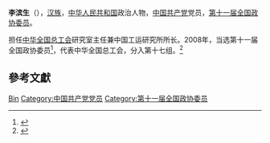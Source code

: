 '''李滨生'''（{{bd|1953年||}}），[[汉族|汉族]]，[[中华人民共和国|中华人民共和国]]政治人物，[[中国共产党|中国共产党]]党员，[[第十一届全国政协委员|第十一届全国政协委员]]。

担任[[中华全国总工会|中华全国总工会]]研究室主任兼中国工运研究所所长。2008年，当选第十一届全国政协委员<ref>{{cite news|title=第十一届全国政协委员名单|url=http://www.indaa.com.cn/zt/2009qglh/zxzs/200903/t20090303_127573.html|accessdate=2013-04-09|newspaper=新华社北京1月25日电 中国人民政治协商会议第十一届全国委员会委员名单(共2237人，2008年1月25日政协第十届全国委员会常务委员会第二十次会议通过)|date=2008年1月25日|deadurl=yes|archiveurl=https://web.archive.org/web/20130928014403/http://www.indaa.com.cn/zt/2009qglh/zxzs/200903/t20090303_127573.html|archivedate=2013年9月28日|df=}}</ref>，代表中华全国总工会，分入第十七组。<ref>{{cite news|title=全国政协信息-李滨生|url=http://www.cppcc.gov.cn/CMS/wylibary/showJcwyxtInfoWylibary.action?tabJcwyxt.guid=11W0005610&wytype=wjwy|accessdate=2013-04-11|newspaper=全国政协委员会}}</ref>

== 參考文獻 ==
{{reflist}}

{{中国政治人物小作品}}
{{中华全国总工会第十五届执行委员会}}

{{Authority control}}
{{DEFAULTSORT:Li李}}
[[Category:李姓|Bin]]
[[Category:中国共产党党员|Category:中国共产党党员]]
[[Category:第十一届全国政协委员|Category:第十一届全国政协委员]]